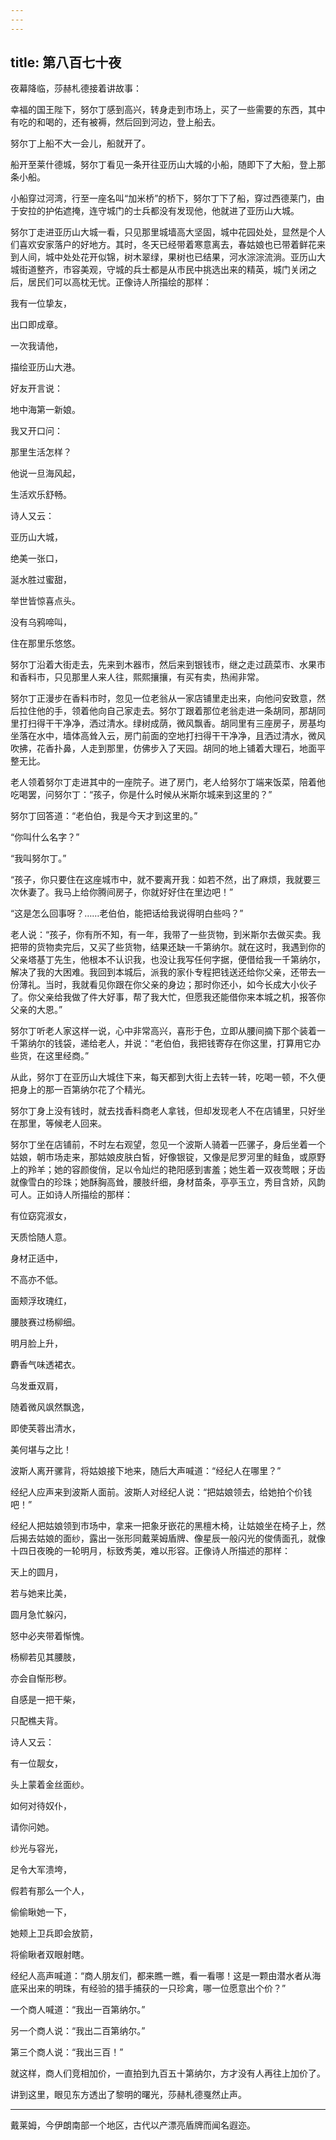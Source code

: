 ```yaml
---
---
---
```

title: 第八百七十夜
---






夜幕降临，莎赫札德接着讲故事：





幸福的国王陛下，努尔丁感到高兴，转身走到市场上，买了一些需要的东西，其中有吃的和喝的，还有被褥，然后回到河边，登上船去。

努尔丁上船不大一会儿，船就开了。

船开至莱什德城，努尔丁看见一条开往亚历山大城的小船，随即下了大船，登上那条小船。

小船穿过河湾，行至一座名叫“加米桥”的桥下，努尔丁下了船，穿过西德莱门，由于安拉的护佑遮掩，连守城门的士兵都没有发现他，他就进了亚历山大城。

努尔丁走进亚历山大城一看，只见那里城墙高大坚固，城中花园处处，显然是个人们喜欢安家落户的好地方。其时，冬天已经带着寒意离去，春姑娘也已带着鲜花来到人间，城中处处花开似锦，树木翠绿，果树也已结果，河水淙淙流淌。亚历山大城街道整齐，市容美观，守城的兵士都是从市民中挑选出来的精英，城门关闭之后，居民们可以高枕无忧。正像诗人所描绘的那样：


我有一位挚友，

出口即成章。

一次我请他，

描绘亚历山大港。

好友开言说：

地中海第一新娘。

我又开口问：

那里生活怎样？

他说一旦海风起，

生活欢乐舒畅。

诗人又云：

亚历山大城，

绝美一张口，

涎水胜过蜜甜，

举世皆惊喜点头。

没有乌鸦啼叫，

住在那里乐悠悠。



努尔丁沿着大街走去，先来到木器市，然后来到银钱市，继之走过蔬菜市、水果市和香料市，只见那里人来人往，熙熙攘攘，有买有卖，热闹非常。

努尔丁正漫步在香料市时，忽见一位老翁从一家店铺里走出来，向他问安致意，然后拉住他的手，领着他向自己家走去。努尔丁跟着那位老翁走进一条胡同，那胡同里打扫得干干净净，洒过清水。绿树成荫，微风飘香。胡同里有三座房子，房基均坐落在水中，墙体高耸入云，房门前面的空地打扫得干干净净，且洒过清水，微风吹拂，花香扑鼻，人走到那里，仿佛步入了天园。胡同的地上铺着大理石，地面平整无比。

老人领着努尔丁走进其中的一座院子。进了房门，老人给努尔丁端来饭菜，陪着他吃喝罢，问努尔丁：“孩子，你是什么时候从米斯尔城来到这里的？”

努尔丁回答道：“老伯伯，我是今天才到这里的。”

“你叫什么名字？”

“我叫努尔丁。”

“孩子，你只要住在这座城市中，就不要离开我：如若不然，出了麻烦，我就要三次休妻了。我马上给你腾间房子，你就好好住在里边吧！”

“这是怎么回事呀？……老伯伯，能把话给我说得明白些吗？”

老人说：“孩子，你有所不知，有一年，我带了一些货物，到米斯尔去做买卖。我把带的货物卖完后，又买了些货物，结果还缺一千第纳尔。就在这时，我遇到你的父亲塔基丁先生，他根本不认识我，也没让我写任何字据，便借给我一千第纳尔，解决了我的大困难。我回到本城后，派我的家仆专程把钱送还给你父亲，还带去一份薄礼。当时，我就看见你跟在你父亲的身边；那时你还小，如今长成大小伙子了。你父亲给我做了件大好事，帮了我大忙，但愿我还能借你来本城之机，报答你父亲的大恩。”

努尔丁听老人家这样一说，心中非常高兴，喜形于色，立即从腰间摘下那个装着一千第纳尔的钱袋，递给老人，并说：“老伯伯，我把钱寄存在你这里，打算用它办些货，在这里经商。”

从此，努尔丁在亚历山大城住下来，每天都到大街上去转一转，吃喝一顿，不久便把身上的那一百第纳尔花了个精光。

努尔丁身上没有钱时，就去找香料商老人拿钱，但却发现老人不在店铺里，只好坐在那里，等候老人回来。

努尔丁坐在店铺前，不时左右观望，忽见一个波斯人骑着一匹骡子，身后坐着一个姑娘，朝市场走来，那姑娘皮肤白皙，好像银锭，又像是尼罗河里的鲑鱼，或原野上的羚羊；她的容颜俊俏，足以令灿烂的艳阳感到害羞；她生着一双夜莺眼；牙齿就像雪白的珍珠；她酥胸高耸，腰肢纤细，身材苗条，亭亭玉立，秀目含娇，风韵可人。正如诗人所描绘的那样：


有位窈窕淑女，

天质恰随人意。

身材正适中，

不高亦不低。

面颊浮玫瑰红，

腰肢赛过杨柳细。

明月脸上升，

麝香气味透裙衣。

乌发垂双肩，

随着微风飒然飘逸，

即使芙蓉出清水，

美何堪与之比！



波斯人离开骡背，将姑娘接下地来，随后大声喊道：“经纪人在哪里？”

经纪人应声来到波斯人面前。波斯人对经纪人说：“把姑娘领去，给她拍个价钱吧！”

经纪人把姑娘领到市场中，拿来一把象牙嵌花的黑檀木椅，让姑娘坐在椅子上，然后揭去姑娘的面纱，露出一张形同戴莱姆盾牌、像星辰一般闪光的俊倩面孔，就像十四日夜晚的一轮明月，标致秀美，难以形容。正像诗人所描述的那样：


天上的圆月，

若与她来比美，

圆月急忙躲闪，

怒中必夹带着惭愧。

杨柳若见其腰肢，

亦会自惭形秽。

自感是一把干柴，

只配樵夫背。



诗人又云：


有一位靓女，

头上蒙着金丝面纱。

如何对待奴仆，

请你问她。

纱光与容光，

足令大军溃垮，

假若有那么一个人，

偷偷瞅她一下，

她颊上卫兵即会放箭，

将偷瞅者双眼射瞎。



经纪人高声喊道：“商人朋友们，都来瞧一瞧，看一看哪！这是一颗由潜水者从海底采出来的明珠，有经验的猎手捕获的一只珍禽，哪一位愿意出个价？”

一个商人喊道：“我出一百第纳尔。”

另一个商人说：“我出二百第纳尔。”

第三个商人说：“我出三百！”

就这样，商人们竞相加价，一直拍到九百五十第纳尔，方才没有人再往上加价了。





讲到这里，眼见东方透出了黎明的曙光，莎赫札德戛然止声。



***





戴莱姆，今伊朗南部一个地区，古代以产漂亮盾牌而闻名遐迩。​​​